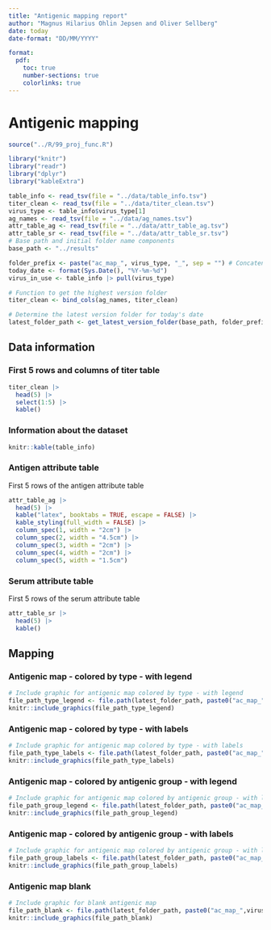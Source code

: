 ```yaml
---
title: "Antigenic mapping report"
author: "Magnus Hilarius Ohlin Jepsen and Oliver Sellberg"
date: today
date-format: "DD/MM/YYYY"

format:
  pdf:
    toc: true
    number-sections: true
    colorlinks: true
---
```


# Antigenic mapping
```r
source("../R/99_proj_func.R")

library("knitr")
library("readr")
library("dplyr")
library("kableExtra")

table_info <- read_tsv(file = "../data/table_info.tsv")
titer_clean <- read_tsv(file = "../data/titer_clean.tsv")
virus_type <- table_info$virus_type[1]
ag_names <- read_tsv(file = "../data/ag_names.tsv")
attr_table_ag <- read_tsv(file = "../data/attr_table_ag.tsv")
attr_table_sr <- read_tsv(file = "../data/attr_table_sr.tsv")
# Base path and initial folder name components
base_path <- "../results"

folder_prefix <- paste("ac_map_", virus_type, "_", sep = "") # Concatenates the base folder name with the virus type
today_date <- format(Sys.Date(), "%Y-%m-%d")
virus_in_use <- table_info |> pull(virus_type)

# Function to get the highest version folder
titer_clean <- bind_cols(ag_names, titer_clean)

# Determine the latest version folder for today's date
latest_folder_path <- get_latest_version_folder(base_path, folder_prefix, today_date)

```

## Data information

### **First 5 rows and columns of titer table**
```r
titer_clean |> 
  head(5) |> 
  select(1:5) |> 
  kable()
```

### **Information about the dataset**
```r
knitr::kable(table_info)
```

### **Antigen attribute table**
First 5 rows of the antigen attribute table
```r
attr_table_ag |>
  head(5) |>
  kable("latex", booktabs = TRUE, escape = FALSE) |>
  kable_styling(full_width = FALSE) |>
  column_spec(1, width = "2cm") |>
  column_spec(2, width = "4.5cm") |>
  column_spec(3, width = "2cm") |>
  column_spec(4, width = "2cm") |>
  column_spec(5, width = "1.5cm")
```   

### **Serum attribute table**
First 5 rows of the serum attribute table
```r
attr_table_sr |> 
  head(5) |> 
  kable()
```

\vspace{10pt}

## Mapping

### Antigenic map - colored by type - with legend
```r
# Include graphic for antigenic map colored by type - with legend
file_path_type_legend <- file.path(latest_folder_path, paste0("ac_map_",virus_in_use, "_", today_date, ".jpg"))
knitr::include_graphics(file_path_type_legend)
```

### Antigenic map - colored by type - with labels
```r
# Include graphic for antigenic map colored by type - with labels
file_path_type_labels <- file.path(latest_folder_path, paste0("ac_map_",virus_in_use, "_", today_date, "_label.jpg"))
knitr::include_graphics(file_path_type_labels)
```

### Antigenic map - colored by antigenic group - with legend

```r
# Include graphic for antigenic map colored by antigenic group - with legend
file_path_group_legend <- file.path(latest_folder_path, paste0("ac_map_",virus_in_use, "_", today_date, "_grouped.jpg"))
knitr::include_graphics(file_path_group_legend)
```

### Antigenic map - colored by antigenic group - with labels
```r
# Include graphic for antigenic map colored by antigenic group - with labels
file_path_group_labels <- file.path(latest_folder_path, paste0("ac_map_",virus_in_use, "_",today_date, "_grouped_label.jpg"))
knitr::include_graphics(file_path_group_labels)
```

### Antigenic map blank
```r
# Include graphic for blank antigenic map
file_path_blank <- file.path(latest_folder_path, paste0("ac_map_",virus_in_use, "_", today_date, "_plain.jpg"))
knitr::include_graphics(file_path_blank)
```
